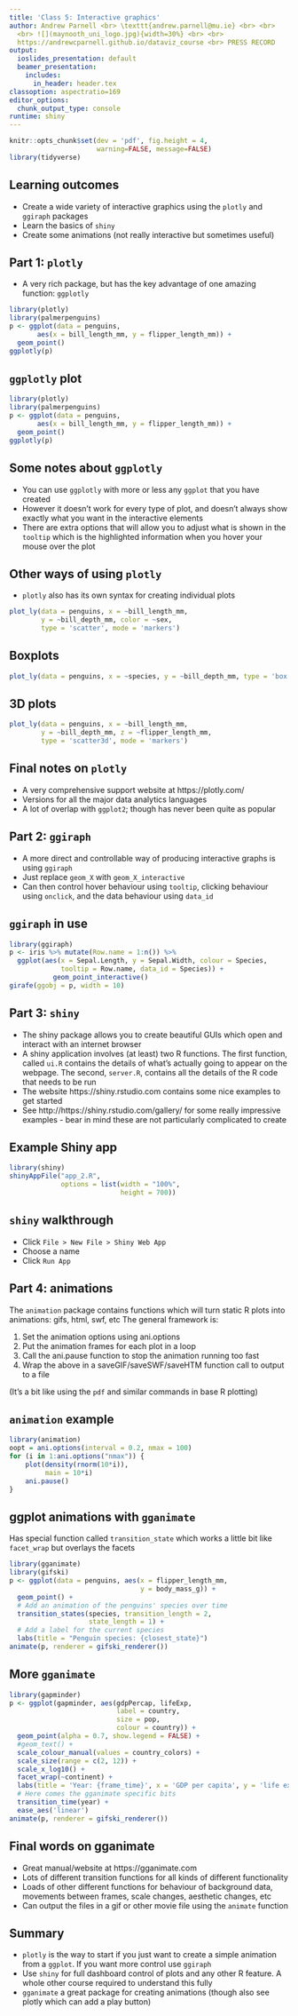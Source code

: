 ```yaml
---
title: 'Class 5: Interactive graphics'
author: Andrew Parnell <br> \texttt{andrew.parnell@mu.ie} <br> <br>
  <br> ![](maynooth_uni_logo.jpg){width=30%} <br> <br>
  https://andrewcparnell.github.io/dataviz_course <br> PRESS RECORD
output:
  ioslides_presentation: default
  beamer_presentation:
    includes:
      in_header: header.tex
classoption: aspectratio=169
editor_options: 
  chunk_output_type: console
runtime: shiny
---
```


```r
knitr::opts_chunk$set(dev = 'pdf', fig.height = 4,
                      warning=FALSE, message=FALSE)
library(tidyverse)
```

## Learning outcomes

- Create a wide variety of interactive graphics using the `plotly` and `ggiraph` packages
- Learn the basics of `shiny`
- Create some animations (not really interactive but sometimes useful)

## Part 1: `plotly`

- A very rich package, but has the key advantage of one amazing function: `ggplotly`

```r
library(plotly)
library(palmerpenguins)
p <- ggplot(data = penguins, 
       aes(x = bill_length_mm, y = flipper_length_mm)) + 
  geom_point()
ggplotly(p)
```

## `ggplotly` plot

```r
library(plotly)
library(palmerpenguins)
p <- ggplot(data = penguins, 
       aes(x = bill_length_mm, y = flipper_length_mm)) + 
  geom_point()
ggplotly(p)
```


## Some notes about `ggplotly`

- You can use `ggplotly` with more or less any `ggplot` that you have created
- However it doesn't work for every type of plot, and doesn't always show exactly what you want in the interactive elements
- There are extra options that will allow you to adjust what is shown in the `tooltip` which is the highlighted information when you hover your mouse over the plot

## Other ways of using `plotly`

- `plotly` also has its own syntax for creating individual plots

```r
plot_ly(data = penguins, x = ~bill_length_mm, 
        y = ~bill_depth_mm, color = ~sex, 
        type = 'scatter', mode = 'markers')
```

## Boxplots

```r
plot_ly(data = penguins, x = ~species, y = ~bill_depth_mm, type = 'box')
```

## 3D plots

```r
plot_ly(data = penguins, x = ~bill_length_mm, 
        y = ~bill_depth_mm, z = ~flipper_length_mm, 
        type = 'scatter3d', mode = 'markers')
```

## Final notes on `plotly`

- A very comprehensive support website at https://plotly.com/
- Versions for all the major data analytics languages
- A lot of overlap with `ggplot2`; though has never been quite as popular

## Part 2: `ggiraph`

- A more direct and controllable way of producing interactive graphs is using `ggiraph`
- Just replace `geom_X` with `geom_X_interactive`
- Can then control hover behaviour using `tooltip`, clicking behaviour using `onclick`, and the data behaviour using `data_id`

## `ggiraph` in use

```r
library(ggiraph)
p <- iris %>% mutate(Row.name = 1:n()) %>% 
  ggplot(aes(x = Sepal.Length, y = Sepal.Width, colour = Species,
             tooltip = Row.name, data_id = Species)) +
           geom_point_interactive()
girafe(ggobj = p, width = 10)
```

## Part 3: `shiny`

- The shiny package allows you to create beautiful GUIs which open and interact with an internet browser
- A shiny application involves (at least) two R functions. The first function, called `ui.R` contains the details of what’s actually going to appear on the webpage. The second, `server.R`, contains all the details of the R code that needs to be run
- The website https://shiny.rstudio.com contains some nice examples to get started
- See http://https://shiny.rstudio.com/gallery/ for some really impressive examples - bear in mind these are not particularly complicated to create

## Example Shiny app

```r
library(shiny)
shinyAppFile("app_2.R",
             options = list(width = "100%", 
                            height = 700))
```

## `shiny` walkthrough

- Click `File > New File > Shiny Web App`
- Choose a name
- Click `Run App`

## Part 4: animations

The `animation` package contains functions which will turn static R plots into animations: gifs, html, swf, etc The general framework is:

1. Set the animation options using ani.options 
1. Put the animation frames for each plot in a loop
1. Call the ani.pause function to stop the animation running too fast
1. Wrap the above in a saveGIF/saveSWF/saveHTM function call to output to a file

(It's a bit like using the `pdf` and similar commands in base R plotting)

## `animation` example

```r
library(animation)
oopt = ani.options(interval = 0.2, nmax = 100)
for (i in 1:ani.options("nmax")) {
    plot(density(rnorm(10*i)),
         main = 10*i)
    ani.pause()
}
```

## ggplot animations with `gganimate`

Has special function called `transition_state` which works a little bit like `facet_wrap` but overlays the facets

```r
library(gganimate)
library(gifski)
p <- ggplot(data = penguins, aes(x = flipper_length_mm, 
                                 y = body_mass_g)) +
  geom_point() +
  # Add an animation of the penguins' species over time
  transition_states(species, transition_length = 2, 
                    state_length = 1) +
  # Add a label for the current species
  labs(title = "Penguin species: {closest_state}")
animate(p, renderer = gifski_renderer())
```

## More `gganimate`

```r
library(gapminder)
p <- ggplot(gapminder, aes(gdpPercap, lifeExp, 
                           label = country,
                           size = pop, 
                           colour = country)) +
  geom_point(alpha = 0.7, show.legend = FALSE) +
  #geom_text() + 
  scale_colour_manual(values = country_colors) +
  scale_size(range = c(2, 12)) +
  scale_x_log10() +
  facet_wrap(~continent) +
  labs(title = 'Year: {frame_time}', x = 'GDP per capita', y = 'life expectancy') +
  # Here comes the gganimate specific bits
  transition_time(year) +
  ease_aes('linear')
animate(p, renderer = gifski_renderer())
```


## Final words on gganimate

- Great manual/website at https://gganimate.com
- Lots of different transition functions for all kinds of different functionality
- Loads of other different functions for behaviour of background data, movements between frames, scale changes, aesthetic changes, etc
- Can output the files in a gif or other movie file using the `animate` function


## Summary

- `plotly` is the way to start if you just want to create a simple animation from a `ggplot`. If you want more control use `ggiraph`
- Use `shiny` for full dashboard control of plots and any other R feature. A whole other course required to understand this fully
- `gganimate` a great package for creating animations (though also see plotly which can add a play button)
